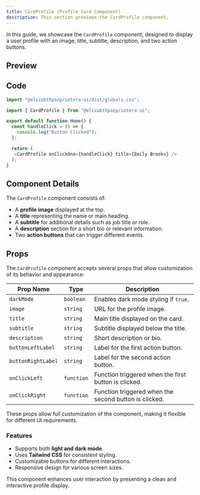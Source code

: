 ```yaml
---
title: CardProfile (Profile Card Component)
description: This section previews the CardProfile component.
---
```


In this guide, we showcase the `CardProfile` component, designed to display a user profile with an image, title, subtitle, description, and two action buttons.

## Preview

<ProfileCard>
</ProfileCard>

## Code

```javascript
import "@elizabthpazp/intera-ui/dist/globals.css";
```

```javascript
import { CardProfile } from "@elizabthpazp/intera-ui";

export default function Home() {  
  const handleClick = () => { 
    console.log("Button Clicked");
  }; 

  return ( 
   <CardProfile onClickOne={handleClick} title={Emily Brooks} />   
  );
}
```

## Component Details

The `CardProfile` component consists of:
- A **profile image** displayed at the top.
- A **title** representing the name or main heading.
- A **subtitle** for additional details such as job title or role.
- A **description** section for a short bio or relevant information.
- Two **action buttons** that can trigger different events.

## Props

The `CardProfile` component accepts several props that allow customization of its behavior and appearance:

| Prop Name       | Type       | Description |
|----------------|-----------|-------------|
| `darkMode`     | `boolean` | Enables dark mode styling if `true`. |
| `image`        | `string`  | URL for the profile image. |
| `title`        | `string`  | Main title displayed on the card. |
| `subtitle`     | `string`  | Subtitle displayed below the title. |
| `description`  | `string`  | Short description or bio. |
| `buttonLeftLabel`  | `string`  | Label for the first action button. |
| `buttonRightLabel`  | `string`  | Label for the second action button. |
| `onClickLeft`   | `function` | Function triggered when the first button is clicked. |
| `onClickRight`   | `function` | Function triggered when the second button is clicked. |

These props allow full customization of the component, making it flexible for different UI requirements.

### Features
- Supports both **light and dark mode**.
- Uses **Tailwind CSS** for consistent styling.
- Customizable buttons for different interactions.
- Responsive design for various screen sizes.

This component enhances user interaction by presenting a clean and interactive profile display.
